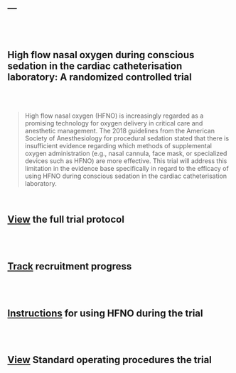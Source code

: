 ---
---

<br><br>

## High flow nasal oxygen during conscious sedation in the cardiac catheterisation laboratory: A randomized controlled trial

<div class = "row">
<div class = "col-md-3" align = "center">
<br><br>
<i class="fas fa-lungs fa-10x"></i>
</div>

<div class = "col-md-9">

> High flow nasal oxygen (HFNO) is increasingly regarded as a promising technology for oxygen delivery in critical care and anesthetic management. The 2018 guidelines from the American Society of Anesthesiology for procedural sedation stated that there is insufficient evidence regarding which methods of supplemental oxygen administration (e.g., nasal cannula, face mask, or specialized devices such as HFNO) are more effective. This trial will address this limitation in the evidence base specifically in regard to the efficacy of using HFNO during conscious sedation in the cardiac catheterisation laboratory.

</div>
</div>

<br>
<div align = "center">
## <i class="fa fa-search fa-lg"></i>  [View](HFNO/Protocol.html) the full trial protocol

<br><br>

## <i class="fa fa-tasks fa-lg"></i>  [Track](https://aaronconway.dev/hfno/) recruitment progress

<br><br>

## <i class="fa fa-info fa-lg"></i>  [Instructions](https://www.aaronconway.info/AA-instructions/#1) for using HFNO during the trial


<br><br>

## <i class="fa fa-info fa-lg"></i>  [View](SOP.html) Standard operating procedures the trial


</div>
